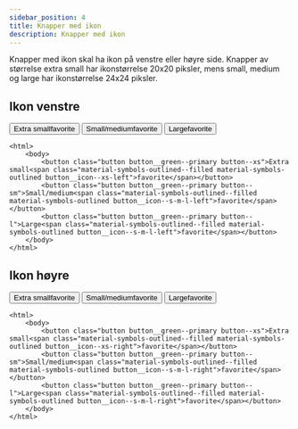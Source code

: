 ```yaml
---
sidebar_position: 4
title: Knapper med ikon
description: Knapper med ikon
---
```


Knapper med ikon skal ha ikon på venstre eller høyre side. Knapper av størrelse extra small har ikonstørrelse 20x20 piksler, mens small, medium og large har ikonstørrelse 24x24 piksler.


## Ikon venstre

<div>
    <button class="button button__green--primary button--xs">Extra small<span class="material-symbols-outlined material-symbols-outlined--filled button__icon--xs-left">favorite</span></button>
    <button class="button button__green--primary button--sm">Small/medium<span class="material-symbols-outlined--filled material-symbols-outlined button__icon--s-m-l-left">favorite</span></button>
    <button class="button button__green--primary button--l">Large<span class="material-symbols-outlined--filled material-symbols-outlined button__icon--s-m-l-left">favorite</span></button> 
</div>       

```markup 
<html>
    <body>
        <button class="button button__green--primary button--xs">Extra small<span class="material-symbols-outlined--filled material-symbols-outlined button__icon--xs-left">favorite</span></button>
        <button class="button button__green--primary button--sm">Small/medium<span class="material-symbols-outlined--filled material-symbols-outlined button__icon--s-m-l-left">favorite</span></button>
        <button class="button button__green--primary button--l">Large<span class="material-symbols-outlined--filled material-symbols-outlined button__icon--s-m-l-left">favorite</span></button> 
    </body>
</html>
```


## Ikon høyre

<div>
    <button class="button button__green--primary button--xs">Extra small<span class="material-symbols-outlined--filled material-symbols-outlined button__icon--xs-right">favorite</span></button> 
    <button class="button button__green--primary button--sm">Small/medium<span class="material-symbols-outlined--filled material-symbols-outlined button__icon--s-m-l-right">favorite</span></button>
    <button class="button button__green--primary button--l">Large<span class="material-symbols-outlined--filled material-symbols-outlined button__icon--s-m-l-right">favorite</span></button>
</div>       

```markup 
<html>
    <body>
        <button class="button button__green--primary button--xs">Extra small<span class="material-symbols-outlined--filled material-symbols-outlined button__icon--xs-right">favorite</span></button>
        <button class="button button__green--primary button--sm">Small/medium<span class="material-symbols-outlined--filled material-symbols-outlined button__icon--s-m-l-right">favorite</span></button> 
        <button class="button button__green--primary button--l">Large<span class="material-symbols-outlined--filled material-symbols-outlined button__icon--s-m-l-right">favorite</span></button>
    </body>
</html>
```
